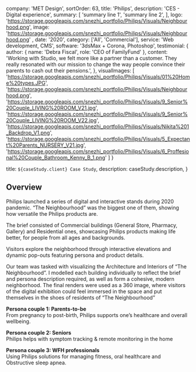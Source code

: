

  company: 'MET Design',
  sortOrder: 63,
  title: 'Philips',
  description:
    'CES - Digital experience',
  summary: [
    'summary line 1',
    'summary line 2',
  ],
  logo: 'https://storage.googleapis.com/snezhi_portfolio/Philips/Visuals/Neighbourhood.png',
  image: 'https://storage.googleapis.com/snezhi_portfolio/Philips/Visuals/Neighbourhood.png' ,
  date: '2020',
  category: ['All', 'Commercial'],
  service: 'Web development, CMS',
  software: '3dsMax + Corona, Photoshop',
  testimonial: {
    author: { name: 'Debra Fiscal', role: 'CEO of FamilyFund' },
    content:
      'Working with Studio, we felt more like a partner than a customer. They really resonated with our mission to change the way people convince their parents to cash out their pensions.',
  },
  visualImages: [
    'https://storage.googleapis.com/snezhi_portfolio/Philips/Visuals/01%20Home%20types.JPG',
    'https://storage.googleapis.com/snezhi_portfolio/Philips/Visuals/Neighbourhood.png',
    'https://storage.googleapis.com/snezhi_portfolio/Philips/Visuals/9_Senior%20Couple_LIVING%20ROOM_V21.jpg',
    'https://storage.googleapis.com/snezhi_portfolio/Philips/Visuals/9_Senior%20Couple_LIVING%20ROOM_V22.jpg',
    'https://storage.googleapis.com/snezhi_portfolio/Philips/Visuals/Nikita%201_Backdrop_V1.png',
    'https://storage.googleapis.com/snezhi_portfolio/Philips/Visuals/5_Expectant%20Parents_NURSERY_V21.jpg',
    'https://storage.googleapis.com/snezhi_portfolio/Philips/Visuals/6_Proffesional%20Couple_Bathroom_Kenny_B_1.png'
  ]
}

  title: `${caseStudy.client} Case Study`,
  description: caseStudy.description,
}

## Overview

Philips launched a series of digital and interactive stands during 2020 pandemic. “The Neighbourhood” was the biggest one of them, showing how versatile the Philips products are.

The brief consisted of Commercial buildings (General Store, Pharmacy, Gallery) and Residential ones,
showcasing Philips products making life better, for people from all ages and backgrounds.

Visitors explore the neighborhood through interactive elevations and dynamic pop-outs featuring persona and product details.

Our team was tasked with visualizing the Architecture and Interiors of “The Neighbourhood”.
I modelled each building individually to reflect the brief and persona description required, as well as form a cohesive, modern neighborhood.
The final renders were used as a 360 image, where visitors of the digital exhibition could feel immersed in the space and put themselves in the shoes of residents of “The Neighbourhood”

**Persona couple 1: Parents-to-be**  
From pregnancy to post-birth, Philips supports one’s healthcare and overall wellbeing.

**Persona couple 2: Seniors**  
Philips helps with symptom tracking & remote monitoring in the home

**Persona couple 3: WFH professionals**  
Using Philips solutions for managing fitness, oral healthcare and Obstructive sleep apnea.
